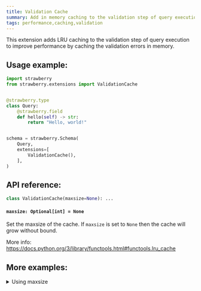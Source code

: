 ```yaml
---
title: Validation Cache
summary: Add in memory caching to the validation step of query execution.
tags: performance,caching,validation
---
```



This extension adds LRU caching to the validation step of query execution to
improve performance by caching the validation errors in memory.

## Usage example:

```python
import strawberry
from strawberry.extensions import ValidationCache


@strawberry.type
class Query:
    @strawberry.field
    def hello(self) -> str:
        return "Hello, world!"


schema = strawberry.Schema(
    Query,
    extensions=[
        ValidationCache(),
    ],
)
```

## API reference:

```python
class ValidationCache(maxsize=None): ...
```

#### `maxsize: Optional[int] = None`

Set the maxsize of the cache. If `maxsize` is set to `None` then the cache will
grow without bound.

More info: https://docs.python.org/3/library/functools.html#functools.lru_cache

## More examples:

<details>
  <summary>Using maxsize</summary>

```python
import strawberry
from strawberry.extensions import ValidationCache


@strawberry.type
class Query:
    @strawberry.field
    def hello(self) -> str:
        return "Hello, world!"


schema = strawberry.Schema(
    Query,
    extensions=[
        ValidationCache(maxsize=100),
    ],
)
```

</details>
